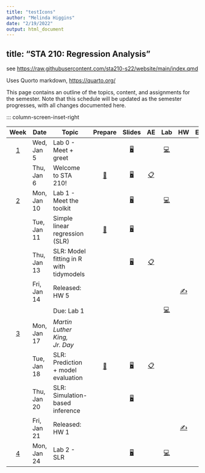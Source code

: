 ```yaml
---
title: "testIcons"
author: "Melinda Higgins"
date: "2/19/2022"
output: html_document
---
```


## title: "STA 210: Regression Analysis"

see [https://raw.githubusercontent.com/sta210-s22/website/main/index.qmd](https://raw.githubusercontent.com/sta210-s22/website/main/index.qmd)

Uses Quorto markdown, [https://quarto.org/](https://quarto.org/)


This page contains an outline of the topics, content, and assignments for the semester.
Note that this schedule will be updated as the semester progresses, with all changes documented here.

::: column-screen-inset-right

|           Week            | Date        | Topic                                     |             Prepare              |                   Slides                   |                            AE                            |                    Lab                    |         HW          |           Exam           |             Project             |
|:------:|--------|--------|:------:|:------:|:------:|:------:|:------:|:------:|:------:|
|  [1](/weeks/week-1.html)  | Wed, Jan 5  | Lab 0 - Meet + greet                      |                                  |   [🖥️](/slides/lab-0.html "Lab slides")    |                                                          | [💻](/labs/lab-0.html "Lab instructions") |                     |                          |                                 |
|                           | Thu, Jan 6  | Welcome to STA 210!                       | [📖](/weeks/week-1.html#prepare) | [🖥️](/slides/lec-1.html "Lecture slides")  |    [📋](/ae/ae-0-movies.html "Application exercise")     |                                           |                     |                          |                                 |
|  [2](/weeks/week-2.html)  | Mon, Jan 10 | Lab 1 - Meet the toolkit                  |                                  |   [🖥️](/slides/lab-1.html "Lab slides")    |                                                          | [💻](/labs/lab-1.html "Lab instructions") |                     |                          |                                 |
|                           | Tue, Jan 11 | Simple linear regression (SLR)            | [📖](/weeks/week-2.html#prepare) | [🖥️](/slides/lec-2.html "Lecture slides")  |                                                          |                                           |                     |                          |                                 |
|                           | Thu, Jan 13 | SLR: Model fitting in R with tidymodels   |                                  | [🖥️](/slides/lec-3.html "Lecture slides")  |  [📋](/ae/ae-1-dcbikeshare.html "Application exercise")  |                                           |                     |                          |                                 |
|                           | Fri, Jan 14 | Released: HW 5                            |                                  |                                            |                                                          |                                           | [✍️](/hw/hw-5.html) |                          |                                 |
|                           |             | Due: Lab 1                                |                                  |                                            |                                                          | [💻](/labs/lab-1.html "Lab instructions") |                     |                          |                                 |
|  [3](/weeks/week-3.html)  | Mon, Jan 17 | *Martin Luther King, Jr. Day*             |                                  |                                            |                                                          |                                           |                     |                          |                                 |
|                           | Tue, Jan 18 | SLR: Prediction + model evaluation        | [📖](/weeks/week-3.html#prepare) | [🖥️](/slides/lec-4.html "Lecture slides")  |  [📋](/ae/ae-2-dcbikeshare.html "Application exercise")  |                                           |                     |                          |                                 |
|                           | Thu, Jan 20 | SLR: Simulation-based inference           |                                  |   [🖥️](/slides/lec-5.html "Lab slides")    |                                                          |                                           |                     |                          |                                 |
|                           | Fri, Jan 21 | Released: HW 1                            |                                  |                                            |                                                          |                                           | [✍️](/hw/hw-1.html) |                          |                                 |
|  [4](/weeks/week-4.html)  | Mon, Jan 24 | Lab 2 - SLR                               |                                  |    [🖥️](/slides/lab-2.pdf "Lab slides")    |                                                          | [💻](/labs/lab-2.html "Lab instructions") |                     |                          |                                 |